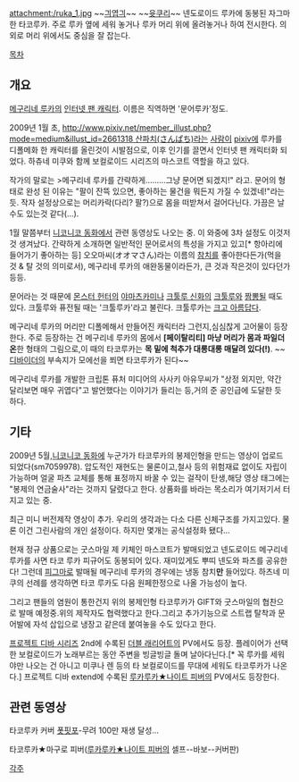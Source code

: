 attachment:/ruka_1.jpg
~~[[긔엽긔]]~~ ~~[[윳쿠리]]~~
넨도로이드 루카에 동봉된 자그마한 타코루카. 주로 루카 옆에 세워 놓거나 루카 머리 위에 올려놓거나 하여 전시한다. 의외로 머리 위에서도 중심을 잘 잡는다.

[[목차]]

== 개요 ==
[[메구리네 루카]]의 [[인터넷 팬 캐릭터]]. 이름은 직역하면 '문어루카'정도.

2009년 1월 초, [[http://www.pixiv.net/member_illust.php?mode=medium&illust_id=2661318 산파치(さんぱち)]]라는 [[사람]]이 [[pixiv]]에 루카를 디폴메화 한 캐릭터를 올린것이 시발점으로, 이후 인기를 끌면서 인터넷 팬 캐릭터화 되었다. 하츄네 미쿠와 함께 보컬로이드 시리즈의 마스코트 역할을 하고 있다.

작가의 말로는
>메구리네 루카를 간략하게………그냥 문어면 되겠지!"
라고. 문어의 형태로 완성 된 이유는 "팔이 잔뜩 있으면, 좋아하는 물건을 뭐든지 가질 수 있겠네!"라는 듯. 작자 설정상으로는 머리카락(다리? 팔?)으로 몸을 떠받쳐서 걸어다닌다. 가끔은 날수도 있는것 같다(…).

1월 말쯤부터 [[니코니코 동화]]에서 관련 동영상도 나오는 중. 이 와중에 3차 설정도 이것저것 생겨났다. 간략하게 소개하면 일반적인 문어로서의 특성을 가지고 있고[* 항아리에 들어가기 좋아하는 등] 오오마씨(オオマさん)라는 이름의 [[참치]]를 좋아한다든가(먹을 것 & 탈 것의 의미로서), 메구리네 루카의 애완동물이라든가, 큰 것과 작은것이 있다던가 등등.

문어라는 것 때문에 [[몬스터 헌터]]의 [[야마츠카미]]나 [[크툴루 신화]]의 [[크툴루]]와 [[짬뽕]]될 때도 있다. 크툴루와 퓨전될 때는 '크툴루카'라고 불린다. 크툴루카는 [[크고 아름답다]].

메구리네 루카의 머리만 디폴메해서 만들어진 캐릭터라 그런지,심심찮게 고어물이 등장한다. 주로 등장하는 건 메구리네 루카의 몸에서 '''[페이탈리티] 마냥 머리가 몸과 파일더 온'''한 형태의 그림으로,이 때의 타코루카는 '''목 밑에 척추가 대롱대롱 매달려 있다(!)'''. 
~~[[디바이더]]의 부속지가 모에선을 쬐면 타코루카가 된다~~

메구리네 루카를 개발한 크립톤 퓨처 미디어의 사사키 아유무씨가 "상정 외지만, 약간 달리보면 매우 귀엽다"고 발언했다는 이야기가 들리는 등,거의 준 공인급에 도달한 듯 하다.

== 기타 ==
2009년 5월,[[니코니코 동화]]에 누군가가 타코루카의 봉제인형을 만드는 영상이 업로드 되었다(sm7059978). 압도적인 재현도는 물론이고,철사 등의 위험재료 없이도 자립이 가능하며 얼굴 파츠 교체를 통해 표정까지 바꿀 수 있는 걸작이 탄생,해당 영상 태그에는 "봉제의 연금술사"라는 것까지 달렸다고 한다. 상품화를 바라는 목소리가 여기저기서 터지고 있는 중.
 
최근 미니 버전제작 영상이 추가. 우리의 생각과는 다소 다른 신체구조를 가지고있다. 물론 이건 그린사람의 개인 설정이다. 하지만 몇개는 공식설정화 됐다…

현재 정규 상품으로는 굿스마일 제 키체인 마스코트가 발매되었고 넨도로이드 메구리네 루카를 사면 타코 루카 피규어도 동봉되어 있다. 재미있게도 뿌띠 넨도와 파츠를 공유한다! 그런데  [[피그마]]로 발매될 메구리네 루카의 경우에는 냉동 참치'''만''' 들어있다. 하츠네 미쿠의 선례를 생각하면 타코 루카도 다음 원페한정으로 나올 가능성이 높다.

그리고 팬들의 염원이 통한건지 위의 봉제인형 타코루카가 GIFT와 굿스마일의 협찬으로 발매 예정중.위의 제작자도 협력했다고 한다.그리고 추가기능으로 스트랩 탈착과 문어발에 자석 삽입으로 냉장고 같은데 붙여놓을 수도 있다고 한다.

[[프로젝트 디바 시리즈]] 2nd에 수록된 [[더블 래리어트]]의 PV에서도 등장. 플레이어가 선택한 보컬로이드가 노래부르는 동안 주변을 빙글빙글 돌며 날아다닌다.[* 꼭 루카를 세워야만 나오는 건 아니고 미쿠나 렌 등의 타 보컬로이드를 무대에 세워도 타코루카가 나온다.] 프로젝트 디바 extend에 수록된 [[루카루카★나이트 피버]]의 PV에서도 등장한다.

== 관련 동영상 ==

{{{#!html
<script type="text/javascript" src="http://ext.nicovideo.jp/thumb_watch/sm6040129"></script><noscript><a href="http://www.nicovideo.jp/watch/sm6040129">Niconico たこルカぽっぴっぽー</a></noscript>}}}

타코루카 커버 [[폿핏포]]-무려 100만 재생 달성...

{{{#!html
<script type="text/javascript" src="http://ext.nicovideo.jp/thumb_watch/sm6179221"></script><noscript><a href="http://www.nicovideo.jp/watch/sm6179221">【ニコニコ動画】巡音ルカ「たこルカ★マグロフィーバー」</a></noscript>}}}

타코루카★마구로 피버([[루카루카★나이트 피버]]의 셀프--바보--커버판)


[[각주]]
